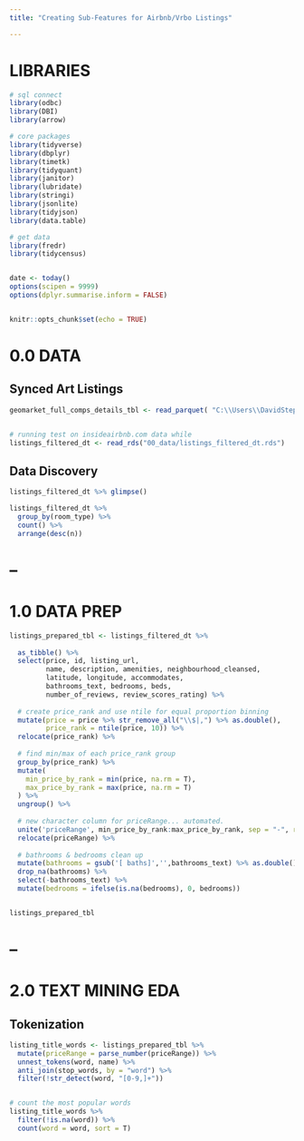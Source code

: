 ```yaml
---
title: "Creating Sub-Features for Airbnb/Vrbo Listings"

---
```



# LIBRARIES
```r
# sql connect
library(odbc)
library(DBI)
library(arrow)

# core packages
library(tidyverse)
library(dbplyr)
library(timetk)
library(tidyquant)
library(janitor)
library(lubridate)
library(stringi)
library(jsonlite)
library(tidyjson)
library(data.table)

# get data
library(fredr)
library(tidycensus)


date <- today()
options(scipen = 9999)
options(dplyr.summarise.inform = FALSE)


knitr::opts_chunk$set(echo = TRUE)
```




# 0.0 DATA
## Synced Art Listings
```r
geomarket_full_comps_details_tbl <- read_parquet( "C:\\Users\\DavidStephens\\Desktop\\Github\\scheduled\\00_data\\comps_full_geomarket_details_tbl.parquet")


# running test on insideairbnb.com data while 
listings_filtered_dt <- read_rds("00_data/listings_filtered_dt.rds")
```


## Data Discovery
```r

listings_filtered_dt %>% glimpse()

listings_filtered_dt %>%
  group_by(room_type) %>%
  count() %>%
  arrange(desc(n))

```




# --
# 1.0 DATA PREP
```r
listings_prepared_tbl <- listings_filtered_dt %>%
  
  as_tibble() %>%
  select(price, id, listing_url, 
         name, description, amenities, neighbourhood_cleansed,
         latitude, longitude, accommodates, 
         bathrooms_text, bedrooms, beds, 
         number_of_reviews, review_scores_rating) %>%
  
  # create price_rank and use ntile for equal proportion binning
  mutate(price = price %>% str_remove_all("\\$|,") %>% as.double(),
         price_rank = ntile(price, 10)) %>%
  relocate(price_rank) %>%
  
  # find min/max of each price_rank group
  group_by(price_rank) %>%
  mutate(
    min_price_by_rank = min(price, na.rm = T),
    max_price_by_rank = max(price, na.rm = T)
  ) %>%
  ungroup() %>%
  
  # new character column for priceRange... automated.
  unite('priceRange', min_price_by_rank:max_price_by_rank, sep = "-", remove = T) %>% 
  relocate(priceRange) %>%
  
  # bathrooms & bedrooms clean up
  mutate(bathrooms = gsub('[ baths]','',bathrooms_text) %>% as.double() %>% round(., 0)) %>%
  drop_na(bathrooms) %>%
  select(-bathrooms_text) %>%
  mutate(bedrooms = ifelse(is.na(bedrooms), 0, bedrooms))


listings_prepared_tbl
```





# --
# 2.0 TEXT MINING EDA
## Tokenization
```r

listing_title_words <- listings_prepared_tbl %>%
  mutate(priceRange = parse_number(priceRange)) %>%
  unnest_tokens(word, name) %>%
  anti_join(stop_words, by = "word") %>%
  filter(!str_detect(word, "[0-9,]+"))


# count the most popular words
listing_title_words %>%
  filter(!is.na(word)) %>%
  count(word = word, sort = T)
```































